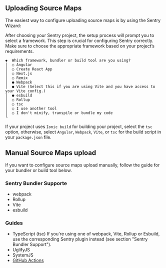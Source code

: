 ## Uploading Source Maps

The easiest way to configure uploading source maps is by using the Sentry Wizard:

<Include name="sourcemaps-wizard-instructions.mdx" />

After choosing your Sentry project, the setup process will prompt you to select a framework. This step is crucial for configuring Sentry correctly. Make sure to choose the appropriate framework based on your project’s requirements.

```example
◆  Which framework, bundler or build tool are you using?
│  ○ Angular
│  ○ Create React App
│  ○ Next.js
│  ○ Remix
│  ● Webpack
│  ● Vite (Select this if you are using Vite and you have access to your Vite config.)
│  ● esbuild
│  ○ Rollup
│  ○ tsc
│  ○ I use another tool
│  ○ I don't minify, transpile or bundle my code
└
```

If your project uses `Ionic build` for building your project, select the `tsc` option, otherwise, select `Angular`, `Webpack`, `Vite`, or `tsc` for the build script in your `package.json` file.

## Manual Source Maps upload

If you want to configure source maps upload manually, follow the guide for your bundler or build tool below.

### Sentry Bundler Supporte

- <PlatformLink to="/sourcemaps/uploading/webpack/">webpack</PlatformLink>
- <PlatformLink to="/sourcemaps/uploading/rollup/">Rollup</PlatformLink>
- <PlatformLink to="/sourcemaps/uploading/vite/">Vite</PlatformLink>
- <PlatformLink to="/sourcemaps/uploading/esbuild/">esbuild</PlatformLink>

### Guides

- <PlatformLink to="/sourcemaps/uploading/typescript/"> TypeScript (tsc) </PlatformLink>
  <Note>
    If you're using one of webpack, Vite, Rollup or Esbuild, use the
    corresponding Sentry plugin instead (see section "Sentry Bundler Support").
  </Note>
- <PlatformLink to="/sourcemaps/uploading/uglifyjs/">UglifyJS</PlatformLink>
- <PlatformLink to="/sourcemaps/uploading/systemjs/">SystemJS</PlatformLink>
- [GitHub Actions](/product/releases/setup/release-automation/github-actions/)
